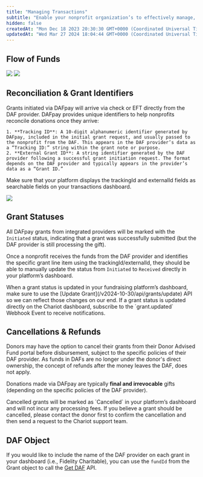```yaml
---
title: "Managing Transactions"
subtitle: "Enable your nonprofit organization’s to effectively manage, track, and reconcile their DAFpay transactions."
hidden: false
createdAt: "Mon Dec 18 2023 20:30:30 GMT+0000 (Coordinated Universal Time)"
updatedAt: "Wed Mar 27 2024 18:04:44 GMT+0000 (Coordinated Universal Time)"
---
```


## Flow of Funds

<Frame caption="Flow of funds from Platform and Nonprofit perspective">
    <img src='../../images/flow-of-funds-platform.png' />
    <img src='../../images/flow-of-funds-nonprofit.png' />
</Frame>

## Reconciliation & Grant Identifiers

Grants initiated via DAFpay will arrive via check or EFT directly from the DAF provider. 
DAFpay provides unique identifiers to help nonprofits reconcile donations once they arrive:

    1. **Tracking ID**: A 10-digit alphanumeric identifier generated by DAFpay, included in the initial grant request, and usually passed to the nonprofit from the DAF. This appears in the DAF provider’s data as a “Tracking ID:” string within the grant note or purpose.
    2. **External Grant ID**: A string identifier generated by the DAF provider following a successful grant initiation request. The format depends on the DAF provider and typically appears in the provider’s data as a “Grant ID.”

Make sure that your platform displays the trackingId and externalId fields as searchable fields on your transactions dashboard.

<Frame caption="Schwab Grant Letter & Check with Tracking ID in letter and External Grant ID in Check memo">
    <img src='../../images/SchwabGrantLetter.png' />
</Frame>

## Grant Statuses

All DAFpay grants from integrated providers will be marked with the `Initiated` status,
indicating that a grant was successfully submitted (but the DAF provider is still processing the gift).

Once a nonprofit receives the funds from the DAF provider and identifies the specific grant line item using
the trackingId/externalId, they should be able to manually update the status from `Initiated` to `Received` directly in your platform’s dashboard.
    
<Tip>
    When a grant status is updated in your fundraising platform’s dashboard, make sure to use the [Update Grant](/v2024-10-30/api/grants/update) API so we can reflect those changes on our end.
    If a grant status is updated directly on the Chariot dashboard, subscribe to the `grant.updated` Webhook Event to receive notifications.
</Tip>

## Cancellations & Refunds

Donors may have the option to cancel their grants from their Donor Advised Fund portal before disbursement, subject to the specific policies of their DAF provider.
As funds in DAFs are no longer under the donor's direct ownership, the concept of refunds after the money leaves the DAF, does not apply.

Donations made via DAFpay are typically **final and irrevocable** gifts (depending on the specific policies of the DAF provider).

<Note>
    Cancelled grants will be marked as `Cancelled` in your platform’s dashboard and will not incur any processing fees.
    If you believe a grant should be cancelled, please contact the donor first to confirm the cancellation and then send a request to the Chariot support team.
</Note>

## DAF Object

If you would like to include the name of the DAF provider on each grant in your dashboard (i.e., Fidelity Charitable),
you can use the `fundId` from the Grant object to call the [Get DAF](/v2024-10-30/api/donor-advised-funds/get) API.
